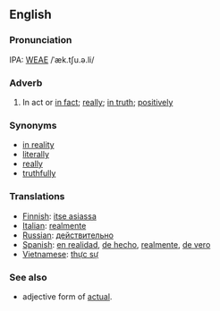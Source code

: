 ==English==
===Pronunciation===
IPA: [[WEAE]] /ˈæk.tʃu.ə.li/

===Adverb===
#In act or [[in fact]]; [[really]]; [[in truth]]; [[positively]]

===Synonyms===
*[[in reality]]
*[[literally]]
*[[really]]
*[[truthfully]]

===Translations===
*[[Finnish]]: [[itse asiassa]]
*[[Italian]]: [[realmente]]
*[[Russian]]: [[действительно]]
*[[Spanish]]: [[en realidad]], [[de hecho]], [[realmente]], [[de vero]]
*[[Vietnamese]]: [[thực sự]]

===See also===
*adjective form of [[actual]].